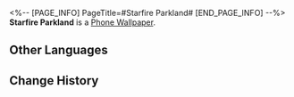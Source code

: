 <%-- [PAGE_INFO]
PageTitle=#Starfire Parkland#
[END_PAGE_INFO] --%>
{{Item Infobox
|id          = 221003
|image       = Item Starfire Parkland.png{{subst:void|<!--$UPLOAD:<<SpriteOutput/ItemFigures/221003.png>-<Item Starfire Parkland.png>-<Item Icons>>-->}}
|type        = Phone Wallpaper
|invCategory = 
|rarity      = 4
|effect      = 
|description = After obtaining Phone Wallpapers, they can be changed in the Phone function
|source1     = [[Obtained from the A Foxian Tale of the Haunted Event]]
}}
{{Description|''"The previous host tasted so bitter, I couldn't bring myself to enjoy them..."''<br />''"I like bitter! Shall I trade my sweet one with you next time?"''}}
'''Starfire Parkland''' is a [[Phone Wallpaper]].

==Other Languages==
{{Other Languages
|en   = Starfire Parkland
|zhs  = 星火游园
|zht  = 星火遊園
|ja   = 星火游園
|ko   = 불꽃 정원
|es   = Parque de fuego estelar
|fr   = Foyer du feu d'étoile
|ru   = Сад искр
|th   = สวนประกายเพลิงหฤหรรษ์
|vi   = Khu Vườn Tinh Hỏa
|de   = Sternenfeuergarten
|id   = Taman Bintang Api
|pt   = Parque Chama Estelar
}}

==Change History==
{{Change History|1.5}}